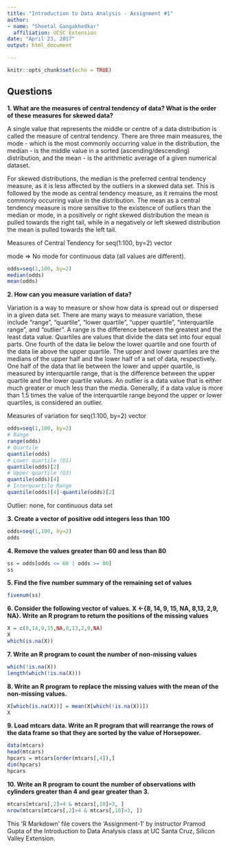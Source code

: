 ```yaml
---
title: "Introduction to Data Analysis - Assignment #1"
author: 
- name: "Sheetal Gangakhedkar"
  affiliation: UCSC Extension
date: "April 23, 2017"
output: html_document

---
```


```r
knitr::opts_chunk$set(echo = TRUE)
```

## Questions

**1. What are the measures of central tendency of data? What is the order of these measures for skewed data?**

A single value that represents the middle or centre of a data distribution is called the measure of central tendency. There are three main measures, the mode - which is the most commonly occurring value in the distribution, the median - is the middle value in a sorted (ascending/descending) distribution, and the mean - is the arithmetic average of a given numerical dataset.

For skewed distributions, the median is the preferred central tendency measure, as it is less affected by the outliers in a skewed data set. This is followed by the mode as central tendency measure, as it remains the most commonly occurring value in the distribution. The mean as a central tendency measure is more sensitive to the existence of outliers than the median or mode, in a positively or right skewed distribution the mean is pulled towards the right tail, while in a negatively or left skewed distribution the mean is pulled towards the left tail.

Measures of Central Tendency for seq(1:100, by=2) vector

mode => No mode for continuous data (all values are different).

```r
odds=seq(1,100, by=2)
median(odds)
mean(odds)
```
**2. How can you measure variation of data?**

Variation is a way to measure or show how data is spread out or dispersed in a given data set. There are many ways to measure variation, these include “range”, “quartile”, “lower quartile”, “upper quartile”, “interquartile range”, and “outlier”. A range is the difference between the greatest and the least data value. Quartiles are values that divide the data set into four equal parts. One fourth of the data lie below the lower quartile and one fourth of the data lie above the upper quartile. The upper and lower quartiles are the medians of the upper half and the lower half of a set of data, respectively. One half of the data that lie between the lower and upper quartile, is measured by interquartile range, that is the difference between the upper quartile and the lower quartile values. An outlier is a data value that is either much greater or much less than the media. Generally, if a data value is more than 1.5 times the value of the interquartile range beyond the upper or lower quartiles, is considered an outlier.

Measures of variation for seq(1:100, by=2) vector

```r
odds=seq(1,100, by=2)
# Range
range(odds)
# Quartile
quantile(odds)
# Lower quartile (Q1)
quantile(odds)[2]
# Upper quartile (Q3)
quantile(odds)[4]
# Interquartile Range
quantile(odds)[4]-quantile(odds)[2]
```
Outlier: none,  for continuous data set

**3. Create a vector of positive odd integers less than 100**

```r
odds=seq(1,100, by=2)
odds
```

**4. Remove the values greater than 60 and less than 80**

```r
ss = odds[odds <= 60 | odds >= 80]
ss
```

**5. Find the five number summary of the remaining set of values**

```r
fivenum(ss)
```

**6. Consider the following vector of values. X <-{8, 14, 9, 15, NA, 8,13, 2,9, NA}. Write an R program to return the positions of the missing values**

```r
X = c(8,14,9,15,NA,8,13,2,9,NA)
X
which(is.na(X))
```

**7. Write an R program to count the number of non-missing values**

```r
which(!is.na(X))
length(which(!is.na(X)))
```

**8. Write an R program to replace the missing values with the mean of the non-missing values.**

```r
X[which(is.na(X))] = mean(X[which(!is.na(X))])
X
```

**9. Load mtcars data. Write an R program that will rearrange the rows of the data frame so that they are sorted by the value of Horsepower.**

```r
data(mtcars)
head(mtcars)
hpcars = mtcars[order(mtcars[,4]),]
dim(hpcars)
hpcars
```

**10. Write an R program to count the number of observations with cylinders greater than 4 and gear greater than 3.**

```r
mtcars[mtcars[,2]>4 & mtcars[,10]>3, ]
nrow(mtcars[mtcars[,2]>4 & mtcars[,10]>3, ])
```

This 'R Markdown' file covers the 'Assignment-1' by instructor Pramod Gupta of the Introduction to Data Analysis class at UC Santa Cruz, Silicon Valley Extension.
